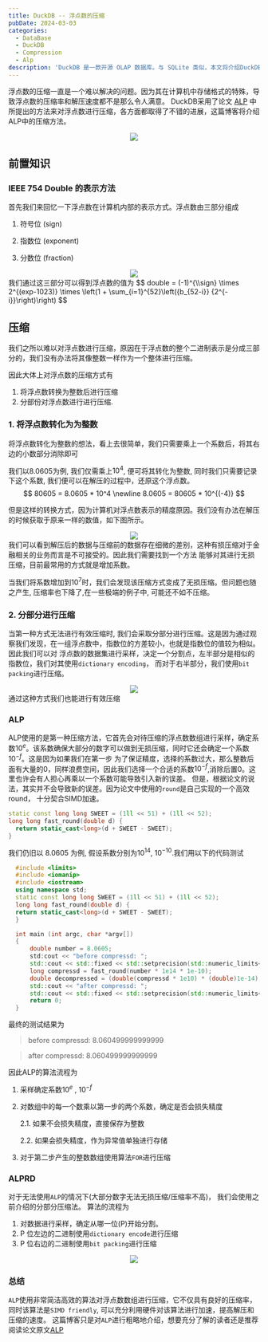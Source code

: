 ```yaml
---
title: DuckDB -- 浮点数的压缩
pubDate: 2024-03-03
categories: 
  - DataBase
  - DuckDB
  - Compression
  - Alp
description: 'DuckDB 是一款开源 OLAP 数据库。与 SQLite 类似，本文将介绍DuckDB是如何对它的浮点数数组进行压缩'
---
```

<link rel="stylesheet"
    href="https://cdn.jsdelivr.net/npm/katex@0.15.2/dist/katex.min.css"
    integrity="sha384-MlJdn/WNKDGXveldHDdyRP1R4CTHr3FeuDNfhsLPYrq2t0UBkUdK2jyTnXPEK1NQ"
    crossorigin="anonymous"
/>

浮点数的压缩一直是一个难以解决的问题。因为其在计算机中存储格式的特殊，导致浮点数的压缩率和解压速度都不是那么令人满意。
DuckDB采用了论文 [ALP](https://dl.acm.org/doi/pdf/10.1145/3626717) 中所提出的方法来对浮点数进行压缩，各方面都取得了不错的进展，这篇博客将介绍ALP中的压缩方法。

<div style="text-align: center">
<img src="https://hayesx-1302722143.cos.ap-singapore.myqcloud.com/img/alp-compare.png"/>
</div>

## 前置知识

### IEEE 754 Double 的表示方法

首先我们来回忆一下浮点数在计算机内部的表示方式。浮点数由三部分组成

1. 符号位 (sign)

2. 指数位 (exponent)

3. 分数位 (fraction)

   

<div style="text-align: center">
<img src="https://hayesx-1302722143.cos.ap-singapore.myqcloud.com/img/double-represent.png"/>
</div>
我们通过这三部分可以得到浮点数的值为
$$
double = (-1)^{\\sign} \times 2^{(exp-1023)} \times \left(1 + \sum_{i=1}^{52}\left({b_{52-i}} {2^{-i}}\right)\right)
$$

## 压缩

我们之所以难以对浮点数进行压缩，原因在于浮点数的整个二进制表示是分成三部分的，我们没有办法将其像整数一样作为一个整体进行压缩。

因此大体上对浮点数的压缩方式有
1. 将浮点数转换为整数后进行压缩
2. 分部份对浮点数进行进行压缩.

### 1. 将浮点数转化为为整数
 将浮点数转化为整数的想法，看上去很简单，我们只需要乘上一个系数后，将其右边的小数部分消除即可
 
 我们以8.0605为例, 我们仅需乘上$10^4$, 便可将其转化为整数, 同时我们只需要记录下这个系数, 我们便可以在解压的过程中，还原这个浮点数。
 $$
    80605 = 8.0605 * 10^4 \newline
    8.0605 = 80605 * 10^{(-4)}
 $$

 但是这样的转换方式，因为计算机对浮点数表示的精度原因。我们没有办法在解压的时候获取于原来一样的数值，如下图所示。
<div style="text-align: center">
<img src="https://hayesx-1302722143.cos.ap-singapore.myqcloud.com/img/loss.png"/>
</div>
 我们可以看到解压后的数据与压缩前的数据存在细微的差别，这种有损压缩对于金融相关的业务而言是不可接受的。因此我们需要找到一个方法
 能够对其进行无损压缩，目前最常用的方式就是增加系数。
 
 当我们将系数增加到$10^7$时，我们会发现该压缩方式变成了无损压缩。但问题也随之产生, 压缩率也下降了,在一些极端的例子中, 可能还不如不压缩。

### 2. 分部分进行压缩
  当第一种方式无法进行有效压缩时, 我们会采取分部分进行压缩。这是因为通过观察我们发现，在一组浮点数中，指数位的方差较小，也就是指数位的值较为相似。 因此我们可以对
  浮点数的数据集进行采样，决定一个分割点，左半部分是相似的指数位，我们对其使用`dictionary encoding`， 而对于右半部分，我们使用`bit packing`进行压缩。
  <div style="text-align: center">
  <img src="https://hayesx-1302722143.cos.ap-singapore.myqcloud.com/img/alprd.png"/>
  </div>
  通过这种方式我们也能进行有效压缩

### ALP
  ALP使用的是第一种压缩方法，它首先会对待压缩的浮点数数组进行采样，确定系数$10^e$。该系数确保大部分的数字可以做到无损压缩，同时它还会确定一个系数$10^{-f}$。这是因为如果我们在第一步
  为了保证精度，选择的系数过大，那么整数后面有大量的0，同样浪费空间，因此我们选择一个合适的系数$10^{-f}$,消除后置0。这里也许会有人担心再乘以一个系数可能导致引入新的误差。
  但是，根据论文的说法，其实并不会导致新的误差。因为论文中使用的`round`是自己实现的一个高效round， 十分契合SIMD加速。
  ```c++
  static const long long SWEET = (1ll << 51) + (1ll << 52);
  long long fast_round(double d) {
    return static_cast<long>(d + SWEET - SWEET);
  }
  ```
  我们仍旧以 8.0605 为例, 假设系数分别为$10^{14}$, $10^{-10}$.我们用以下的代码测试
  ```c++
    #include <limits>
    #include <iomanip>
    #include <iostream>
    using namespace std;
    static const long long SWEET = (1ll << 51) + (1ll << 52);
    long long fast_round(double d) {
    return static_cast<long>(d + SWEET - SWEET);
    }

    int main (int argc, char *argv[])
    {
        double number = 8.0605;
        std:cout << "before compressd: ";
        std::cout << std::fixed << std::setprecision(std::numeric_limits<double>::digits10) << number << std::endl;
        long compressd = fast_round(number * 1e14 * 1e-10);
        double decompressed = (double(compressd * 1e10) * (double)1e-14);
        std::cout << "after compressd: ";
        std::cout << std::fixed << std::setprecision(std::numeric_limits<double>::digits10) << decompressed << std::endl;
        return 0;
    }
  ```
    
  最终的测试结果为
  > before compressd: 8.060499999999999

  > after compressd: 8.060499999999999

  因此ALP的算法流程为
  1. 采样确定系数$10^e$ , $10^{-f}$
  2. 对数组中的每一个数乘以第一步的两个系数，确定是否会损失精度
    
        2.1.  如果不会损失精度，直接保存为整数
        
        2.2.  如果会损失精度，作为异常值单独进行存储
  3. 对于第二步产生的整数数组使用算法`FOR`进行压缩

### ALPRD
  对于无法使用`ALP`的情况下(大部分数字无法无损压缩/压缩率不高)， 我们会使用之前介绍的分部分压缩法。
  算法的流程为
  1. 对数据进行采样，确定从哪一位(P)开始分割。
  2. P 位左边的二进制使用`dictionary encode`进行压缩
  3. P 位右边的二进制使用`bit packing`进行压缩
  <div style="text-align: center">
  <img src="https://hayesx-1302722143.cos.ap-singapore.myqcloud.com/img/alprd.png"/>
  </div>



### 总结
  `ALP`使用非常简洁高效的算法对浮点数数组进行压缩，它不仅具有良好的压缩率，同时该算法是`SIMD friendly`, 可以充分利用硬件对该算法进行加速，提高解压和压缩的速度。
  这篇博客只是对`ALP`进行粗略地介绍，想要充分了解的读者还是推荐阅读论文原文[ALP](https://dl.acm.org/doi/pdf/10.1145/3626717)
